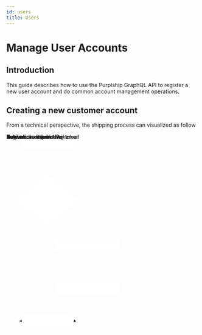 ```yaml
---
id: users
title: Users
---
```


# Manage User Accounts


## Introduction

This guide describes how to use the Purplship GraphQL API to register a new
user account and do common account management operations.


## Creating a new customer account

From a technical perspective, the shipping process can visualized as follow


<div style={{ textAlign: 'center', maxWidth: '100%' }}>
  <svg xmlns="http://www.w3.org/2000/svg" version="1.1" width="298px" height="516px" viewBox="-0.5 -0.5 298 516">
    <defs/>
    <g>
      <path d="M 108.25 36.67 L 108.3 73.4 L 108.3 99.92" fill="none" stroke="var(--ifm-font-color-base)" strokeMiterlimit="10" pointerEvents="stroke"/>
      <path d="M 108.3 108.92 L 103.8 99.92 L 112.8 99.92 Z" fill="none" stroke="var(--ifm-font-color-base)" strokeMiterlimit="10" pointerEvents="all"/>
      <rect x="40.75" y="0" width="135" height="36.67" rx="5.5" ry="5.5" fill="rgba(255, 255, 255, 1)" stroke="var(--ifm-font-color-base)" pointerEvents="all"/>
      <g transform="translate(-0.5 -0.5)">
        <switch>
          <foreignObject pointerEvents="none" width="100%" height="100%" requiredFeatures="http://www.w3.org/TR/SVG11/feature#Extensibility" style={{overflow: "visible", justifyContent: "left"}}>
            <div xmlns="http://www.w3.org/1999/xhtml" style={{display: "flex", alignItems: "unsafe center", justifyContent: "unsafe center", width: "133px", height: "1px", paddingTop: "18px", marginLeft: "42px"}}>
              <div style={{boxSizing: "border-box", fontSize: "0px", justifyContent: "center"}}>
                <div style={{display: "inline-block", fontSize: "12px", fontFamily: "Helvetica", color: "rgb(0, 0, 0)", lineHeight: "1.2", pointerEvents: "all", whiteSpace: "normal", overflowWrap: "normal"}}>Register an account</div>
              </div>
            </div>
          </foreignObject>
          <text x="108" y="22" fill="rgba(0, 0, 0, 1)" fontFamily="Helvetica" fontSize="12px" textAnchor="middle">Register an account</text>
        </switch>
      </g>
      <path d="M 148.88 207.5 L 212 207.5 L 212 269.88" fill="none" stroke="var(--ifm-font-color-base)" strokeMiterlimit="10" pointerEvents="stroke"/>
      <path d="M 212 278.88 L 207.5 269.88 L 216.5 269.88 Z" fill="none" stroke="var(--ifm-font-color-base)" strokeMiterlimit="10" pointerEvents="all"/>
      <g transform="translate(-0.5 -0.5)">
        <switch>
          <foreignObject pointerEvents="none" width="100%" height="100%" requiredFeatures="http://www.w3.org/TR/SVG11/feature#Extensibility" style={{overflow: "visible", justifyContent: "left"}}>
            <div xmlns="http://www.w3.org/1999/xhtml" style={{display: "flex", alignItems: "unsafe center", justifyContent: "unsafe center", width: "1px", height: "1px", paddingTop: "212px", marginLeft: "232px"}}>
              <div style={{boxSizing: "border-box", fontSize: "0px", justifyContent: "center"}}>
                <div style={{display: "inline-block", fontSize: "1px", fontFamily: "Helvetica", color: "rgb(0, 0, 0)", lineHeight: "1.2", pointerEvents: "all", whiteSpace: "nowrap",}}>Yes</div>
              </div>
            </div>
          </foreignObject>
          <text x="232" y="216" fill="rgba(0, 0, 0, 1)" fontFamily="Helvetica" fontSize="1px" textAnchor="middle">Yes</text>
        </switch>
      </g>
      <path d="M 108.25 110 L 189.5 175 L 108.25 240 L 27 175 Z" fill="rgba(255, 255, 255, 1)" stroke="var(--ifm-font-color-base)" strokeMiterlimit="10" pointerEvents="all"/>
      <g transform="translate(-0.5 -0.5)">
        <switch>
          <foreignObject pointerEvents="none" width="100%" height="100%" requiredFeatures="http://www.w3.org/TR/SVG11/feature#Extensibility" style={{overflow: "visible", justifyContent: "left"}}>
            <div xmlns="http://www.w3.org/1999/xhtml" style={{display: "flex", alignItems: "unsafe center", justifyContent: "unsafe center", width: "153px", height: "1px", paddingTop: "173px", marginLeft: "32px"}}>
              <div style={{boxSizing: "border-box", fontSize: "0px", justifyContent: "center"}}>
                <div style={{display: "inline-block", fontSize: "12px", fontFamily: "Helvetica", color: "rgb(0, 0, 0)", lineHeight: "1.2", pointerEvents: "all", whiteSpace: "normal", overflowWrap: "normal"}}>
                  <b>Activation required?</b>
                </div>
              </div>
            </div>
          </foreignObject>
          <text x="108" y="177" fill="rgba(0, 0, 0, 1)" fontFamily="Helvetica" fontSize="12px" textAnchor="middle">Activation required?</text>
        </switch>
      </g>
      <rect x="127" y="280" width="170" height="30" fill="rgba(255, 255, 255, 1)" stroke="var(--ifm-font-color-base)" pointerEvents="all"/>
      <g transform="translate(-0.5 -0.5)">
        <switch>
          <foreignObject pointerEvents="none" width="100%" height="100%" requiredFeatures="http://www.w3.org/TR/SVG11/feature#Extensibility" style={{overflow: "visible", justifyContent: "left"}}>
            <div xmlns="http://www.w3.org/1999/xhtml" style={{display: "flex", alignItems: "unsafe center", justifyContent: "unsafe center", width: "168px", height: "1px", paddingTop: "295px", marginLeft: "128px"}}>
              <div style={{boxSizing: "border-box", fontSize: "0px", justifyContent: "center"}}>
                <div style={{display: "inline-block", fontSize: "12px", fontFamily: "Helvetica", color: "rgb(0, 0, 0)", lineHeight: "1.2", pointerEvents: "all", whiteSpace: "normal", overflowWrap: "normal"}}>Ask user to check their email</div>
              </div>
            </div>
          </foreignObject>
          <text x="212" y="299" fill="rgba(0, 0, 0, 1)" fontFamily="Helvetica" fontSize="12px" textAnchor="middle">Ask user to check their email</text>
        </switch>
      </g>
      <rect x="127" y="390" width="170" height="30" fill="rgba(255, 255, 255, 1)" stroke="var(--ifm-font-color-base)" pointerEvents="all"/>
      <g transform="translate(-0.5 -0.5)">
        <switch>
          <foreignObject pointerEvents="none" width="100%" height="100%" requiredFeatures="http://www.w3.org/TR/SVG11/feature#Extensibility" style={{overflow: "visible", justifyContent: "left"}}>
            <div xmlns="http://www.w3.org/1999/xhtml" style={{display: "flex", alignItems: "unsafe center", justifyContent: "unsafe center", width: "168px", height: "1px", paddingTop: "405px", marginLeft: "128px"}}>
              <div style={{boxSizing: "border-box", fontSize: "0px", justifyContent: "center"}}>
                <div style={{display: "inline-block", fontSize: "12px", fontFamily: "Helvetica", color: "rgb(0, 0, 0)", lineHeight: "1.2", pointerEvents: "all", whiteSpace: "normal", overflowWrap: "normal"}}>Confirm account using token</div>
              </div>
            </div>
          </foreignObject>
          <text x="212" y="409" fill="rgba(0, 0, 0, 1)" fontFamily="Helvetica" fontSize="12px" textAnchor="middle">Confirm account using token</text>
        </switch>
      </g>
      <path d="M 212 330 L 212 310" fill="none" stroke="var(--ifm-font-color-base)" strokeWidth="2" strokeMiterlimit="10" strokeDasharray="2 6" pointerEvents="stroke"/>
      <path d="M 212 360 L 212 390" fill="none" stroke="var(--ifm-font-color-base)" strokeWidth="2" strokeMiterlimit="10" strokeDasharray="2 6" pointerEvents="stroke"/>
      <rect x="40.75" y="478" width="135" height="36.67" rx="5.5" ry="5.5" fill="rgba(255, 255, 255, 1)" stroke="var(--ifm-font-color-base)" pointerEvents="all"/>
      <g transform="translate(-0.5 -0.5)">
        <switch>
          <foreignObject pointerEvents="none" width="100%" height="100%" requiredFeatures="http://www.w3.org/TR/SVG11/feature#Extensibility" style={{overflow: "visible", justifyContent: "left"}}>
            <div xmlns="http://www.w3.org/1999/xhtml" style={{display: "flex", alignItems: "unsafe center", justifyContent: "unsafe center", width: "133px", height: "1px", paddingTop: "496px", marginLeft: "42px"}}>
              <div style={{boxSizing: "border-box", fontSize: "0px", justifyContent: "center"}}>
                <div style={{display: "inline-block", fontSize: "12px", fontFamily: "Helvetica", color: "rgb(0, 0, 0)", lineHeight: "1.2", pointerEvents: "all", whiteSpace: "normal", overflowWrap: "normal"}}>New account is active</div>
              </div>
            </div>
          </foreignObject>
          <text x="108" y="500" fill="rgba(0, 0, 0, 1)" fontFamily="Helvetica" fontSize="12px" textAnchor="middle">New account is active</text>
        </switch>
      </g>
      <path d="M 212 420 L 212 450 L 179.67 491.32" fill="none" stroke="var(--ifm-font-color-base)" strokeMiterlimit="10" pointerEvents="stroke"/>
      <path d="M 176.44 495.45 L 178 487.78 L 179.67 491.32 L 183.51 492.1 Z" fill="rgba(0, 0, 0, 1)" stroke="var(--ifm-font-color-base)" strokeMiterlimit="10" pointerEvents="all"/>
      <path d="M 67.63 207.5 L 7 250 L 7 350 L 7 450 L 37 491.19" fill="none" stroke="var(--ifm-font-color-base)" strokeMiterlimit="10" pointerEvents="stroke"/>
      <path d="M 40.09 495.43 L 33.14 491.83 L 37 491.19 L 38.8 487.71 Z" fill="rgba(0, 0, 0, 1)" stroke="var(--ifm-font-color-base)" strokeMiterlimit="10" pointerEvents="all"/>
      <rect x="127" y="330" width="170" height="30" fill="none" stroke="none" pointerEvents="all"/>
      <g transform="translate(-0.5 -0.5)">
        <switch>
          <foreignObject pointerEvents="none" width="100%" height="100%" requiredFeatures="http://www.w3.org/TR/SVG11/feature#Extensibility" style={{overflow: "visible", justifyContent: "left"}}>
            <div xmlns="http://www.w3.org/1999/xhtml" style={{display: "flex", alignItems: "unsafe center", justifyContent: "unsafe center", width: "168px", height: "1px", paddingTop: "345px", marginLeft: "128px"}}>
              <div style={{boxSizing: "border-box", fontSize: "0px", justifyContent: "center"}}>
                <div style={{display: "inline-block", fontSize: "12px", fontFamily: "Helvetica", color: "rgb(0, 0, 0)", lineHeight: "1.2", pointerEvents: "all", backgroundColor: "rgb(230, 230, 230)", whiteSpace: "normal", overflowWrap: "normal"}}>
                  <span style={{backgroundColor: "rgb(248 , 249 , 250)"}}>User clicks link with token</span>
                </div>
              </div>
            </div>
          </foreignObject>
          <text x="212" y="349" fill="rgba(0, 0, 0, 1)" fontFamily="Helvetica" fontSize="12px" textAnchor="middle">User clicks link with token</text>
        </switch>
      </g>
    </g>
    <switch>
      <g requiredFeatures="http://www.w3.org/TR/SVG11/feature#Extensibility"/>
      <a transform="translate(0,-5)"  target="_blank">
        <text textAnchor="middle" fontSize="10px" x="50%" y="100%">Viewer does not support full SVG 1.1</text>
      </a>
    </switch>
  </svg>
</div>
